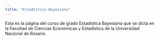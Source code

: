 ```yaml
---
title: "Estadística Bayesiana"
---
```


Esta es la página del curso de grado Estadística Bayesiana que se dicta en la Facultad de 
Ciencias Económicas y Estadística de la Universidad Nacional de Rosario.
